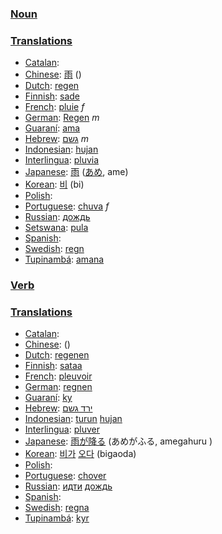 === [[Noun]] ===

=== [[Translation]]s ===

*[[Catalan]]: [[]] '' ''
*[[Chinese]]: [[雨]] ()
*[[Dutch]]: [[regen]] '' ''
*[[Finnish]]: [[sade]]
*[[French]]: [[pluie]] ''f''
*[[German]]: [[Regen]] ''m''
*[[Guaraní]]: [[ama]]
*[[Hebrew]]: [[גשם]] ''m''
*[[Indonesian]]: [[hujan]]
*[[Interlingua]]: [[pluvia]]
*[[Japanese]]: [[雨]] ([[あめ]], ame)
*[[Korean]]: [[비]] (bi)
*[[Polish]]: [[]]
*[[Portuguese]]: [[chuva]] ''f''
*[[Russian]]: [[дождь]]
*[[Setswana]]: [[pula]]
*[[Spanish]]: [[]] '' ''
*[[Swedish]]: [[regn]] '' ''
*[[Tupinambá]]: [[amana]]

=== [[Verb]] ===

=== [[Translation]]s ===

*[[Catalan]]: [[]] '' ''
*[[Chinese]]: [[]] ()
*[[Dutch]]: [[regenen]]
*[[Finnish]]: [[sataa]]
*[[French]]: [[pleuvoir]]
*[[German]]: [[regnen]]
*[[Guaraní]]: [[ky]]
*[[Hebrew]]: [[ירד גשם]] 
*[[Indonesian]]: [[turun]] [[hujan]]
*[[Interlingua]]: [[pluver]]
*[[Japanese]]: [[雨]]が[[降る]] (あめがふる, amegahuru )
*[[Korean]]: [[비]]가 [[오다]] (bigaoda)
*[[Polish]]: [[]]
*[[Portuguese]]: [[chover]]
*[[Russian]]: [[идти]] [[дождь]]
*[[Spanish]]: [[]] '' ''
*[[Swedish]]: [[regna]] '' ''
*[[Tupinambá]]: [[kyr]]